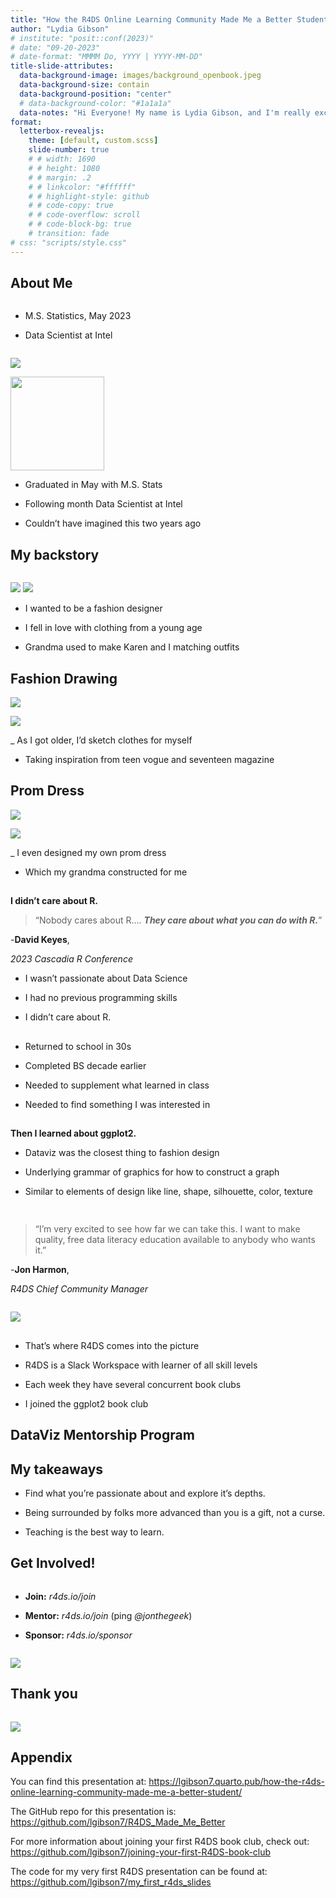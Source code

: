 ```yaml
---
title: "How the R4DS Online Learning Community Made Me a Better Student"
author: "Lydia Gibson"
# institute: "posit::conf(2023)"
# date: "09-20-2023"
# date-format: "MMMM Do, YYYY | YYYY-MM-DD"
title-slide-attributes: 
  data-background-image: images/background_openbook.jpeg
  data-background-size: contain
  data-background-position: "center"
  # data-background-color: "#1a1a1a"
  data-notes: "Hi Everyone! My name is Lydia Gibson, and I'm really excited to be in front of you all today speaking about a community that is very near and dear to my heart. Today I'll be speaking to you about how the R4DS Online Learning Community Made Me a Better Student."
format:
  letterbox-revealjs: 
    theme: [default, custom.scss]
    slide-number: true
    # # width: 1690
    # # height: 1080
    # # margin: .2
    # # linkcolor: "#ffffff"
    # # highlight-style: github
    # # code-copy: true
    # # code-overflow: scroll
    # # code-block-bg: true
    # transition: fade
# css: "scripts/style.css"
---
```


## About Me

::: columns
::: {.column width="50%" .medium}
-   M.S. Statistics, May 2023

-   Data Scientist at Intel
:::
:::

![](images/lydia_hexwall.png){.image-right}

![](images/qr_linktree_lydia.png){.absolute bottom=0 left=0 width=150 height=150}


::: notes
-   Graduated in May with M.S. Stats

-   Following month Data Scientist at Intel

-   Couldn't have imagined this two years ago
:::

## My backstory

::: columns
::: {.column width="45%"}
:::
:::

![](images/lydia_karen_matching.png)
![](images/lydia_wvc.png){.image-right}


::: notes
-   I wanted to be a fashion designer

-   I fell in love with clothing from a young age 

-   Grandma used to make Karen and I matching outfits
:::




## Fashion Drawing

::: {layout="[1,1]" layout-valign="bottom"}
![](images/sketch_uncolored.jpeg)

![](images/sketch_colored.jpeg)
:::


::: notes
_   As I got older, I'd sketch clothes for myself

-   Taking inspiration from teen vogue and seventeen magazine
:::


## Prom Dress

::: {layout="[1,1]" layout-valign="bottom"}
![](images/lydia_prom_carolyn.png)

![](images/lydia_prom_todd.png)
:::

::: notes
_   I even designed my own prom dress

-   Which my grandma constructed for me
:::


## {.center}


:::{.fragment .fade-out}
[**I didn't care about R.**]{.r-fit-text .absolute top="200"} 
:::

:::::{.fragment .absolute top="60"}
::: {.larger }
> "Nobody cares about R.... ***They care about what you can do with R.***"

:::

::: {.large}
-**David Keyes**, 

*2023 Cascadia R Conference*
:::

:::::


::: notes
-   I wasn't passionate about Data Science

-   I had no previous programming skills

-   I didn't care about R.
:::


## {background-color="black" background-image="images/journey.png" background-size="contain"}

::: notes
-   Returned to school in 30s

-   Completed BS decade earlier

-   Needed to supplement what learned in class

-   Needed to find something I was interested in
:::


## 

:::{.fragment}
[**Then I learned about ggplot2.**]{.r-fit-text .absolute top="300"} 
:::

::: notes
-   Dataviz was the closest thing to fashion design

-   Underlying grammar of graphics for how to construct a graph

-   Similar to elements of design like line, shape, silhouette, color,  texture 

:::


## {background-color="black" background-image="images/tweet_ken.png" background-size="cover"}


## 


::: columns
::::: {.column width="50%"}

:::{.medium}
> "I'm very excited to see how far we can take this. I want to make quality, free data literacy education available to anybody who wants it."
:::


:::{.smedium}
-**Jon Harmon**, 

*R4DS Chief Community Manager*
:::

:::::
:::

![](images/lydia_conf_jon.jpeg){.image-right}



## {background-color="blue" background-image="images/screenshot_github_r4ds_ggplot2.png" background-size="107%"}

::: notes
-   That's where R4DS comes into the picture

-   R4DS is a Slack Workspace with learner of all skill levels

-   Each week they have several concurrent book clubs

-   I joined the ggplot2 book club
:::




## {background-color="blue" background-image="images/screenshot_presentation_ggplot2.png" background-size="cover"}


## {background-color="black" background-image="images/plot_project_632.png" background-size="80%"}



## {background-color="black" background-image="images/plot_project_694.png" background-size="100%"}


## DataViz Mentorship Program {background-color="blue" background-image="images/dvs_cert.png" background-size="cover"}


## {background-color="blue" background-image="images/screenshot_wins_feedback.png" background-size="cover"}


## My takeaways

:::{.incremental .large}

- Find what you're passionate about and explore it's depths.

- Being surrounded by folks more advanced than you is a gift, not a curse.

- Teaching is the best way to learn.
:::





## Get Involved!


::: columns
::: {.column width="30%" .medium}
- **Join:** *r4ds.io/join*

- **Mentor:** *r4ds.io/join* (ping *@jonthegeek*)

- **Sponsor:** *r4ds.io/sponsor*
:::
:::


![](images/meme_ken.gif){.image-right}




## Thank you

::: columns
::: {.column width="45%"}
:::
:::

![](images/lydia_gradcap.png){.image-right}


## Appendix

You can find this presentation at: <https://lgibson7.quarto.pub/how-the-r4ds-online-learning-community-made-me-a-better-student/>

The GitHub repo for this presentation is: <https://github.com/lgibson7/R4DS_Made_Me_Better>

For more information about joining your first R4DS book club, check out: <https://github.com/lgibson7/joining-your-first-R4DS-book-club>

The code for my very first R4DS presentation can be found at: <https://github.com/lgibson7/my_first_r4ds_slides>
